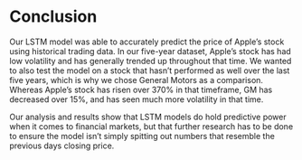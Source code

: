 # Conclusion

Our LSTM model was able to accurately predict the price of Apple's stock using historical trading data. In our five-year dataset, Apple's stock has had low volatility and has generally trended up throughout that time. We wanted to also test the model on a stock that hasn't performed as well over the last five years, which is why we chose General Motors as a comparison. Whereas Apple's stock has risen over 370% in that timeframe, GM has decreased over 15%, and has seen much more volatility in that time.

Our analysis and results show that LSTM models do hold predictive power when it comes to financial markets, but that further research has to be done to ensure the model isn't simply spitting out numbers that resemble the previous days closing price.